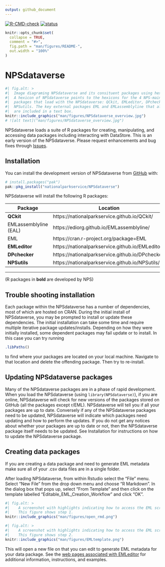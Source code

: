 ```yaml
---
output: github_document
---
```


<!-- README.md is generated from README.Rmd. Please edit that file -->

<!-- badges: start -->
  [![R-CMD-check](https://github.com/nationalparkservice/NPSdataverse/actions/workflows/R-CMD-check.yaml/badge.svg)](https://github.com/nationalparkservice/NPSdataverse/actions/workflows/R-CMD-check.yaml)
  [![status](https://joss.theoj.org/papers/4f0f426403cd0e5f089ad527fb66ce51/status.svg)](https://joss.theoj.org/papers/4f0f426403cd0e5f089ad527fb66ce51)
  <!-- badges: end -->

```r
knitr::opts_chunk$set(
  collapse = TRUE,
  comment = "#>",
  fig.path = "man/figures/README-",
  out.width = "100%"
)
```

# NPSdataverse

```r
#| fig.alt: >
#|  Image diagraming NPSdataverse and its consituent packages using hexicons
#|  A hexicon of NPSdataverse points to the hexicons for the 4 NPS-maintained
#|  packages that load with the NPSdataverse: QCkit, EMLeditor, DPchecker, and
#|  NPSutils. The key external packages EML and EMLassemblyline that also load
#|  are included in a text box.
knitr::include_graphics("man/figures/NPSdataverse_overview.jpg")
# ![alt text]("man/figures/NPSdataverse_overview.jpg")
```
NPSdataverse loads a suite of R packages for creating, manipulating, and accessing data packages including interacting with DataStore. This is an early version of the NPSdataverse. Please request enhancements and bug fixes through [Issues](https://github.com/nationalparkservice/NPSdataverse/issues).

## Installation

You can install the development version of NPSdataverse from [GitHub](https://github.com/) with:

``` r
# install.packages("pak")
pak::pkg_install("nationalparkservice/NPSdataverse")
```

NPSdataverse will install the following R packages:

| Package | Location|
|---------|---------|
|**QCkit**| https://nationalparkservice.github.io/QCkit/|
|EMLassemblyline (EAL)| https://ediorg.github.io/EMLassemblyline/|
|EML| https://cran.r-project.org/package=EML|
|**EMLeditor**| https://nationalparkservice.github.io/EMLeditor/|
|**DPchecker**| https://nationalparkservice.github.io/DPchecker/|
|**NPSutils**| https://nationalparkservice.github.io/NPSutils/|

***
(R packages in **bold** are developed by NPS)

## Trouble shooting installation

Each package within the NPSdataverse has a number of dependencies, most of which
are hosted on CRAN. During the initial install of NPSdataverse, you may be
prompted to install or update these dependencies. The initial installation can
take some time and require multiple iterative package updates/installs. 
Depending on how they were initially installed, some dependent packages may fail
update or to install. In this case you can try running 

``` r
.libPaths()
```
to find where your packages are located on your local machine. Navigate to that
location and delete the offending package. Then try to re-install.


## Updating NPSdataverse packages

Many of the NPSdataverse packages are in a phase of rapid development. When you
load the NPSdataverse (using `library(NPSdataverse)`), if you are online, NPSdataverse will check
for new versions of the packages stored on GitHub (all the packages except
r/EML). NPSdataverse will tell you if all your packages are up to date. 
Conversely if any of the NPSdataverse packages need to be updated, NPSdataverse
will indicate which packages need updating and how to perform the updates. If 
you do not get any notices about whether your packages are up to date or not, 
then the NPSdataverse package itself needs to be updated. See Installation for 
instructions on how to update the NPSdataverse package.

## Creating data packages

If you are creating a data package and need to generate EML metadata make sure all of your .csv data files are in a single folder. 

After loading NPSdataverse, from within Rstudio select the "File" menu. Select "New File" from the drop down menu and choose "R Markdown". In the dialog box that pops up, select "From Template" and then click on the template labelled "Editable_EML_Creation_Workflow" and click "OK". 

```r
#| fig.alt: >
#|    A screenshot with highlights indicating how to access the EML script
#|    This figure shows step 1.
knitr::include_graphics("man/figures/open_rmd.png")
```

 
```r
#| fig.alt: >
#|    A screenshot with highlights indicating how to access the EML script
#|    This figure shows step 2.
knitr::include_graphics("man/figures/EMLtemplate.png")
```



This will open a new file on that you can edit to generate EML metadata for your data package.  See the [web pages associated with EMLeditor](https://nationalparkservice.github.io/EMLeditor/) for additional information, instructions, and examples.

